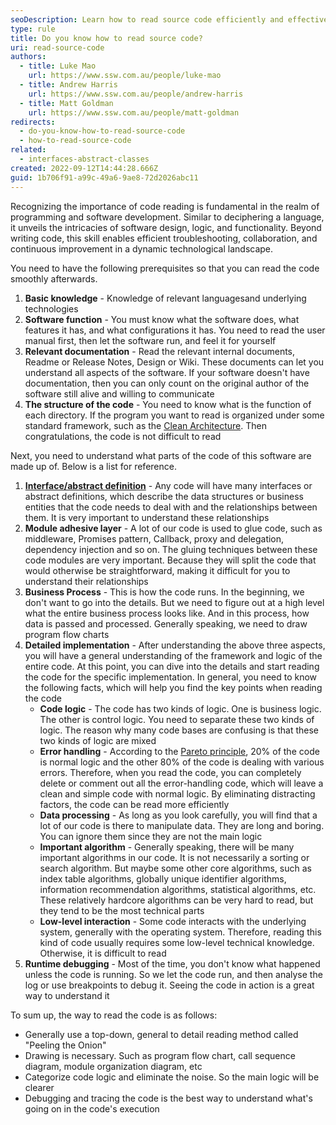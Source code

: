 ```yaml
---
seoDescription: Learn how to read source code efficiently and effectively with a top-down approach, understanding software structure, documentation, and coding conventions, while eliminating noise and focusing on main logic.
type: rule
title: Do you know how to read source code?
uri: read-source-code
authors:
  - title: Luke Mao
    url: https://www.ssw.com.au/people/luke-mao
  - title: Andrew Harris
    url: https://www.ssw.com.au/people/andrew-harris
  - title: Matt Goldman
    url: https://www.ssw.com.au/people/matt-goldman
redirects:
  - do-you-know-how-to-read-source-code
  - how-to-read-source-code
related:
  - interfaces-abstract-classes
created: 2022-09-12T14:44:28.666Z
guid: 1b706f91-a99c-49a6-9ae8-72d2026abc11
---
```


Recognizing the importance of code reading is fundamental in the realm of programming and software development. Similar to deciphering a language, it unveils the intricacies of software design, logic, and functionality. Beyond writing code, this skill enables efficient troubleshooting, collaboration, and continuous improvement in a dynamic technological landscape.

You need to have the following prerequisites so that you can read the code smoothly afterwards.

1. **Basic knowledge** - Knowledge of relevant languages ​​and underlying technologies
2. **Software function** - You must know what the software does, what features it has, and what configurations it has. You need to read the user manual first, then let the software run, and feel it for yourself
3. **Relevant documentation** - Read the relevant internal documents, Readme or Release Notes, Design or Wiki. These documents can let you understand all aspects of the software. If your software doesn't have documentation, then you can only count on the original author of the software still alive and willing to communicate
4. **The structure of the code** - You need to know what is the function of each directory. If the program you want to read is organized under some standard framework, such as the [Clean Architecture](https://github.com/jasontaylordev/CleanArchitecture). Then congratulations, the code is not difficult to read

Next, you need to understand what parts of the code of this software are made up of. Below is a list for reference.

1. **[Interface/abstract definition](/interfaces-abstract-classes)** - Any code will have many interfaces or abstract definitions, which describe the data structures or business entities that the code needs to deal with and the relationships between them. It is very important to understand these relationships
2. **Module adhesive layer** - A lot of our code is used to glue code, such as middleware, Promises pattern, Callback, proxy and delegation, dependency injection and so on. The gluing techniques between these code modules are very important. Because they will split the code that would otherwise be straightforward, making it difficult for you to understand their relationships
3. **Business Process** - This is how the code runs. In the beginning, we don't want to go into the details. But we need to figure out at a high level what the entire business process looks like. And in this process, how data is passed and processed. Generally speaking, we need to draw program flow charts
4. **Detailed implementation** - After understanding the above three aspects, you will have a general understanding of the framework and logic of the entire code. At this point, you can dive into the details and start reading the code for the specific implementation. In general, you need to know the following facts, which will help you find the key points when reading the code
   - **Code logic** - The code has two kinds of logic. One is business logic. The other is control logic. You need to separate these two kinds of logic. The reason why many code bases are confusing is that these two kinds of logic are mixed
   - **Error handling** - According to the [Pareto principle](https://en.wikipedia.org/wiki/Pareto_principle), 20% of the code is normal logic and the other 80% of the code is dealing with various errors. Therefore, when you read the code, you can completely delete or comment out all the error-handling code, which will leave a clean and simple code with normal logic. By eliminating distracting factors, the code can be read more efficiently
   - **Data processing** - As long as you look carefully, you will find that a lot of our code is there to manipulate data. They are long and boring. You can ignore them since they are not the main logic
   - **Important algorithm** - Generally speaking, there will be many important algorithms in our code. It is not necessarily a sorting or search algorithm. But maybe some other core algorithms, such as index table algorithms, globally unique identifier algorithms, information recommendation algorithms, statistical algorithms, etc. These relatively hardcore algorithms can be very hard to read, but they tend to be the most technical parts
   - **Low-level interaction** - Some code interacts with the underlying system, generally with the operating system. Therefore, reading this kind of code usually requires some low-level technical knowledge. Otherwise, it is difficult to read
5. **Runtime debugging** - Most of the time, you don't know what happened unless the code is running. So we let the code run, and then analyse the log or use breakpoints to debug it. Seeing the code in action is a great way to understand it

To sum up, the way to read the code is as follows:

- Generally use a top-down, general to detail reading method called "Peeling the Onion"
- Drawing is necessary. Such as program flow chart, call sequence diagram, module organization diagram, etc
- Categorize code logic and eliminate the noise. So the main logic will be clearer
- Debugging and tracing the code is the best way to understand what's going on in the code's execution